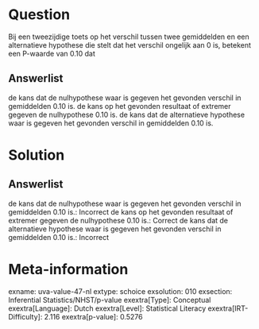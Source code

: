 Question
========

Bij een tweezijdige toets op het verschil tussen twee gemiddelden en een
alternatieve hypothese die stelt dat het verschil ongelijk aan 0 is,
betekent een P-waarde van 0.10 dat

Answerlist
----------

de kans dat de nulhypothese waar is gegeven het gevonden verschil in gemiddelden 0.10 is.
de kans op het gevonden resultaat of extremer gegeven de nulhypothese 0.10 is.
de kans dat de alternatieve hypothese waar is gegeven het gevonden verschil in gemiddelden 0.10 is.

Solution
========

Answerlist
----------

de kans dat de nulhypothese waar is gegeven het gevonden verschil in gemiddelden 0.10 is.: Incorrect
de kans op het gevonden resultaat of extremer gegeven de nulhypothese 0.10 is.: Correct
de kans dat de alternatieve hypothese waar is gegeven het gevonden verschil in gemiddelden 0.10 is.: Incorrect

Meta-information
================
exname: uva-value-47-nl
extype: schoice
exsolution: 010
exsection: Inferential Statistics/NHST/p-value
exextra[Type]: Conceptual
exextra[Language]: Dutch
exextra[Level]: Statistical Literacy
exextra[IRT-Difficulty]: 2.116
exextra[p-value]: 0.5276
